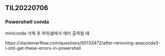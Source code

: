 ## TIL20220706

### Powershell conda

miniconda 삭제 후 파워셀에서 에러 출력될 때

https://stackoverflow.com/questions/65133472/after-removing-anaconda3-i-still-get-these-errors-in-powershell
